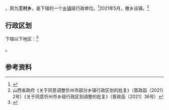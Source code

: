 {{中国乡级行政区|14/09/26/206/000}}

'''{{PAGENAMEBASE}}'''，原为'''王村乡'''，是{{PRC admin/fullname|14/09/26/206/000|3}}下辖的一个[[乡镇|乡镇]]级行政单位。<ref>{{PRC admin/ref sgc|{{PRC admin/parent|14/09/26/206/000}}}}</ref>2021年5月，撤乡设镇。<ref>山西省政府《关于同意调整忻州市部分乡镇行政区划的批复》（晋政函〔2021〕2号）《关于同意忻州市乡级行政区划调整的批复》（晋政函〔2021〕36号）</ref>

== 行政区划 ==

{{PAGENAMEBASE}}下辖以下地区：<ref>{{PRC admin/ref sgc|14/09/26/206/000}}</ref>

{{PRC admin/children|14/09/26/206/000}}。

== 参考资料 ==

{{reflist}}

{{PRC admin/navcat|14/09/26/206/000}}